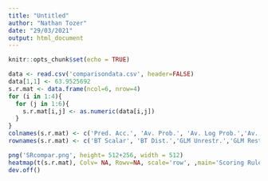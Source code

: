 ---
title: "Untitled"
author: "Nathan Tozer"
date: "29/03/2021"
output: html_document
---

```{r setup, include=FALSE}
knitr::opts_chunk$set(echo = TRUE)
```

```{r}
data <- read.csv('comparisondata.csv', header=FALSE)
data[1,1] <- 63.9525692
s.r.mat <- data.frame(ncol=6, nrow=4)
for (i in 1:4){
  for (j in 1:6){
    s.r.mat[i,j] <- as.numeric(data[i,j])
  }
}
colnames(s.r.mat) <- c('Pred. Acc.', 'Av. Prob.', 'Av. Log Prob.','Av. Brier', 'Av. Sph.', 'ROI')
rownames(s.r.mat) <- c('BT Scalar', 'BT Dist.','GLM Unrestr.','GLM Restr.')
```

```{r}
png('SRcompar.png', height= 512+256, width = 512)
heatmap(t(s.r.mat), Colv= NA, Rowv=NA, scale='row', ,main='Scoring Rules', cexRow=1, cexCol = 1, margins=c(6,6))
dev.off()
```